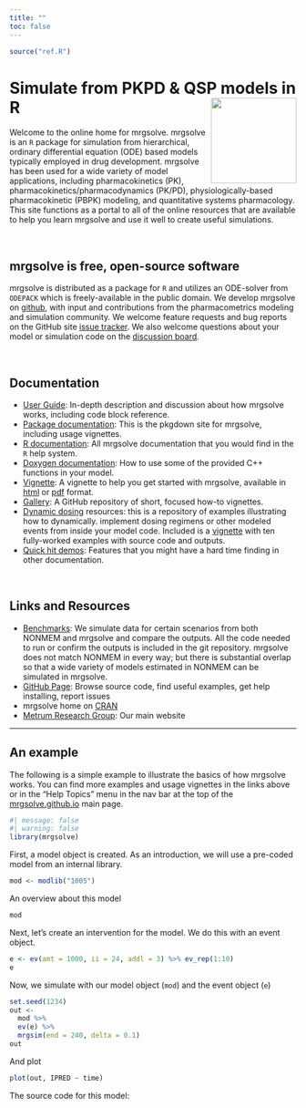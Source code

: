 ```yaml
---
title: ""
toc: false
---
```


```r
source("ref.R")
```

# <font class=mrgg>Simulate from PKPD & QSP models in R</font> <img src="MRG-Solve-Hex.png" align="right" width="150"></img>

Welcome to the online home for mrgsolve. mrgsolve is an `R` package for
simulation from hierarchical, ordinary  differential equation (ODE) based 
models typically employed in drug development. mrgsolve has been used for a 
wide variety of model applications, including pharmacokinetics (PK), 
pharmacokinetics/pharmacodynamics (PK/PD), physiologically-based pharmacokinetic
(PBPK) modeling, and quantitative systems pharmacology. This site functions as 
a portal to all of the online resources  that are available to help you learn 
mrgsolve and use it well to create useful simulations. 


<br>

## mrgsolve is free, open-source software
mrgsolve is distributed as a package for `R` and utilizes an ODE-solver from 
`ODEPACK` which is freely-available in the public domain.  We develop mrgsolve 
on [github](http://www.github.com/metrumresearchgroup/mrgsolve), with input and 
contributions from the pharmacometrics modeling and simulation community.  We 
welcome feature requests and bug reports on the GitHub site [issue
tracker](http://www.github.com/metrumresearchgroup/mrgsolve/issues). We also
welcome questions about your model or simulation code on the 
[discussion board](https://github.com/metrumresearchgroup/mrgsolve/discussions).

<br>

## Documentation
* [User Guide](http://mrgsolve.org/user_guide): In-depth description and 
  discussion about how mrgsolve works, including code block reference.
* [Package documentation](http://mrgsolve.org/docs/): This is the 
  pkgdown site for mrgsolve, including usage vignettes.
* [R documentation](http://mrgsolve.org/docs/reference): All mrgsolve 
  documentation that you would find in the `R` help system.
* [Doxygen documentation](http://mrgsolve.org/doxygen): How to use some 
  of the provided C++ functions in your model.
* [Vignette](http://mrgsolve.org/package-vignette): A vignette to help you get
  started with mrgsolve, available in [html](http://mrgsolve.org/package-vignette) 
  or [pdf](http://mrgsolve.org/package-vignette/mrgsolve-vignette.pdf) format.
* [Gallery](http://github.com/mrgsolve/gallery): A GitHub repository of short, 
  focused how-to vignettes.
* [Dynamic dosing](https://github.com/mrgsolve/dynamic-dosing) resources: 
  this is a repository of examples illustrating how to dynamically. 
  implement dosing regimens or other modeled events from inside your model code. 
  Included is a [vignette](http://mrgsolve.org/dynamic-dosing) with ten 
  fully-worked examples with source code and outputs.
* [Quick hit demos](http://mrgsolve.org/vignettes/quick.html): Features
  that you might have a hard time finding in other documentation.

<br>

## Links and Resources
* [Benchmarks](http://github.com/mrgsolve/nmtests#readme): We simulate data for 
  certain scenarios from both NONMEM and mrgsolve and compare the outputs. 
  All the code needed to run or confirm the outputs is included in the git 
  repository. mrgsolve does not match NONMEM in every way; but there is 
  substantial overlap so that a wide variety of models estimated in NONMEM
  can be simulated in mrgsolve. 
* [GitHub Page](http://www.github.com/metrumresearchgroup/mrgsolve): Browse 
  source code, find useful examples, get help installing, report issues
* mrgsolve home on [CRAN](https://CRAN.R-project.org/package=mrgsolve)
* [Metrum Research Group](http://metrumrg.com): Our main website

<hr>

## An example

The following is a simple example to illustrate the basics of how mrgsolve 
works.  You can find more examples and usage vignettes in the links above or in 
the "Help Topics" menu in the nav bar at the top of the
[mrgsolve.github.io](https://mrgsolve.github.io) main page.



```r
#| message: false
#| warning: false
library(mrgsolve)
```

First, a model object is created.  As an introduction, we will use a pre-coded
model from an internal library.

```r
mod <- modlib("1005")
```

An overview about this model

```r
mod
```

Next, let's create an intervention for the model.  We do this with an event
object.

```r
e <- ev(amt = 1000, ii = 24, addl = 3) %>% ev_rep(1:10)
e
```

Now, we simulate with our model object (`mod`) and the event object (`e`)

```r
set.seed(1234)
out <- 
  mod %>% 
  ev(e) %>% 
  mrgsim(end = 240, delta = 0.1)
out
```

And plot

```r
plot(out, IPRED ~ time)  
```


The source code for this model:

```c

```
